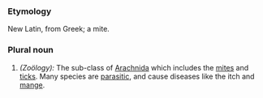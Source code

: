 ===Etymology===
New Latin, from Greek; a mite.
===Plural noun===
#''(Zoölogy):'' The sub-class of [[Arachnida]] which includes the [[mite]]s and [[tick]]s. Many species are [[parasitic]], and cause diseases like the itch and [[mange]].